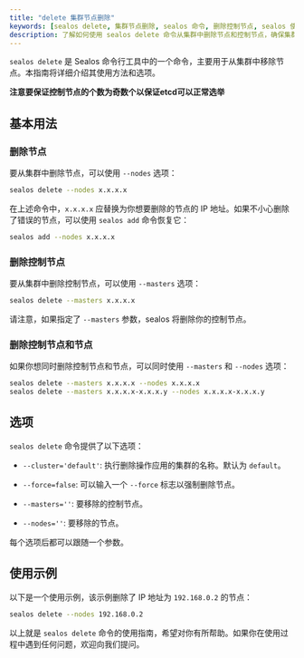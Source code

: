 ```yaml
---
title: "delete 集群节点删除"
keywords: [sealos delete, 集群节点删除, sealos 命令, 删除控制节点, sealos 使用指南]
description: 了解如何使用 sealos delete 命令从集群中删除节点和控制节点，确保集群正常运行。详细指南和选项说明。
---
```


`sealos delete` 是 Sealos 命令行工具中的一个命令，主要用于从集群中移除节点。本指南将详细介绍其使用方法和选项。

**注意要保证控制节点的个数为奇数个以保证etcd可以正常选举**

## 基本用法

### 删除节点

要从集群中删除节点，可以使用 `--nodes` 选项：

```bash
sealos delete --nodes x.x.x.x
```

在上述命令中，`x.x.x.x` 应替换为你想要删除的节点的 IP 地址。如果不小心删除了错误的节点，可以使用 `sealos add` 命令恢复它：

```bash
sealos add --nodes x.x.x.x
```

### 删除控制节点

要从集群中删除控制节点，可以使用 `--masters` 选项：

```bash
sealos delete --masters x.x.x.x
```

请注意，如果指定了 `--masters` 参数，sealos 将删除你的控制节点。

### 删除控制节点和节点

如果你想同时删除控制节点和节点，可以同时使用 `--masters` 和 `--nodes` 选项：

```bash
sealos delete --masters x.x.x.x --nodes x.x.x.x
sealos delete --masters x.x.x.x-x.x.x.y --nodes x.x.x.x-x.x.x.y
```

## 选项

`sealos delete` 命令提供了以下选项：

- `--cluster='default'`: 执行删除操作应用的集群的名称。默认为 `default`。

- `--force=false`: 可以输入一个 `--force` 标志以强制删除节点。

- `--masters=''`: 要移除的控制节点。

- `--nodes=''`: 要移除的节点。

每个选项后都可以跟随一个参数。

## 使用示例

以下是一个使用示例，该示例删除了 IP 地址为 `192.168.0.2` 的节点：

```bash
sealos delete --nodes 192.168.0.2
```

以上就是 `sealos delete` 命令的使用指南，希望对你有所帮助。如果你在使用过程中遇到任何问题，欢迎向我们提问。
